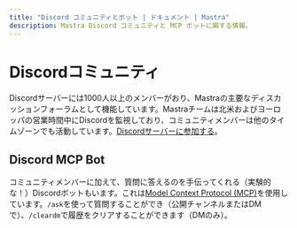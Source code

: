 ```yaml
---
title: "Discord コミュニティとボット | ドキュメント | Mastra"
description: Mastra Discord コミュニティと MCP ボットに関する情報。
---
```


# Discordコミュニティ

Discordサーバーには1000人以上のメンバーがおり、Mastraの主要なディスカッションフォーラムとして機能しています。Mastraチームは北米およびヨーロッパの営業時間中にDiscordを監視しており、コミュニティメンバーは他のタイムゾーンでも活動しています。[Discordサーバーに参加する](https://discord.gg/BTYqqHKUrf)。

## Discord MCP Bot

コミュニティメンバーに加えて、質問に答えるのを手伝ってくれる（実験的な！）Discordボットもいます。これは[Model Context Protocol (MCP)](/docs/agents/mcp-guide)を使用しています。`/ask`を使って質問することができ（公開チャンネルまたはDMで）、`/cleardm`で履歴をクリアすることができます（DMのみ）。